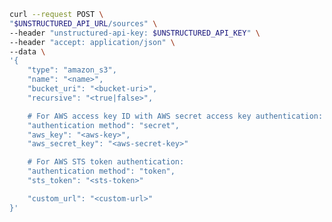 ```bash REST (Create)
curl --request POST \
"$UNSTRUCTURED_API_URL/sources" \
--header "unstructured-api-key: $UNSTRUCTURED_API_KEY" \
--header "accept: application/json" \
--data \
'{
    "type": "amazon_s3",
    "name": "<name>",
    "bucket_uri": "<bucket-uri>",
    "recursive": "<true|false>",

    # For AWS access key ID with AWS secret access key authentication:
    "authentication method": "secret", 
    "aws_key": "<aws-key>", 
    "aws_secret_key": "<aws-secret-key>" 

    # For AWS STS token authentication:
    "authentication method": "token", 
    "sts_token": "<sts-token>" 

    "custom_url": "<custom-url>" 
}'
```